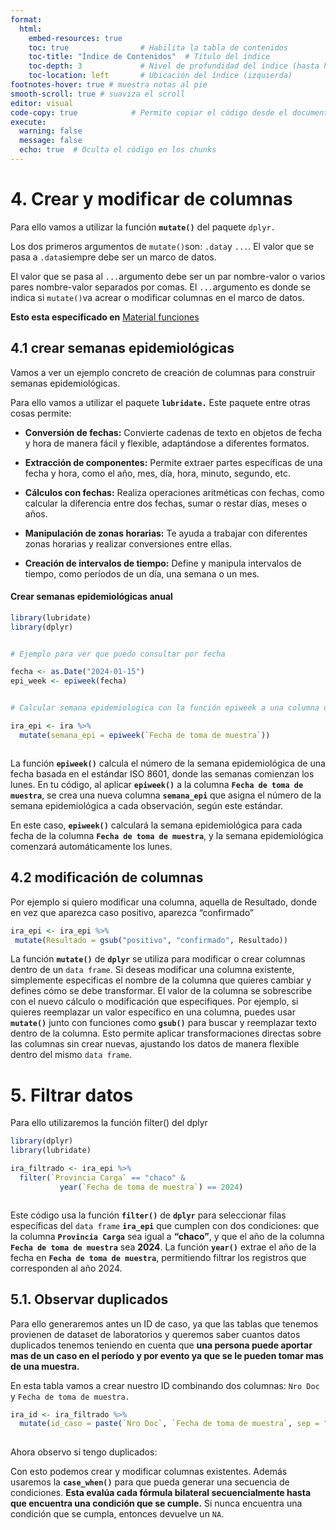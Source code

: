 ```yaml
---
format: 
  html:
    embed-resources: true
    toc: true                # Habilita la tabla de contenidos
    toc-title: "Índice de Contenidos"  # Título del índice
    toc-depth: 3             # Nivel de profundidad del índice (hasta h3)
    toc-location: left       # Ubicación del índice (izquierda)
footnotes-hover: true # muestra notas al pie
smooth-scroll: true # suaviza el scroll
editor: visual
code-copy: true            # Permite copiar el código desde el documento
execute:
  warning: false
  message: false
  echo: true  # Oculta el código en los chunks
---
```


# 4. Crear y modificar de columnas

Para ello vamos a utilizar la función **`mutate()`** del paquete `dplyr.`

Los dos primeros argumentos de `mutate()`son: `.data`y `...`. El valor que se pasa a `.data`siempre debe ser un marco de datos.

El valor que se pasa al `...`argumento debe ser un par nombre-valor o varios pares nombre-valor separados por comas. El `...`argumento es donde se indica si `mutate()`va acrear o modificar columnas en el marco de datos.

**Esto esta especificado en** [Material funciones](https://vigilanciaenr.github.io/VigilanciaenR/Clase%202/Material_funciones.html)

## 4.1 crear semanas epidemiológicas

Vamos a ver un ejemplo concreto de creación de columnas para construir semanas epidemiológicas.

Para ello vamos a utilizar el paquete **`lubridate.`** Este paquete entre otras cosas permite:

-   **Conversión de fechas:** Convierte cadenas de texto en objetos de fecha y hora de manera fácil y flexible, adaptándose a diferentes formatos.

-   **Extracción de componentes:** Permite extraer partes específicas de una fecha y hora, como el año, mes, día, hora, minuto, segundo, etc.

-   **Cálculos con fechas:** Realiza operaciones aritméticas con fechas, como calcular la diferencia entre dos fechas, sumar o restar días, meses o años.

-   **Manipulación de zonas horarias:** Te ayuda a trabajar con diferentes zonas horarias y realizar conversiones entre ellas.

-   **Creación de intervalos de tiempo:** Define y manipula intervalos de tiempo, como períodos de un día, una semana o un mes.

#### Crear semanas epidemiológicas anual

```r

library(lubridate)
library(dplyr)


# Ejemplo para ver que puedo consultar por fecha

fecha <- as.Date("2024-01-15")
epi_week <- epiweek(fecha)


# Calcular semana epidemiologica con la función epiweek a una columna de nuestro data frame

ira_epi <- ira %>%
  mutate(semana_epi = epiweek(`Fecha de toma de muestra`))



```

La función **`epiweek()`** calcula el número de la semana epidemiológica de una fecha basada en el estándar ISO 8601, donde las semanas comienzan los lunes. En tu código, al aplicar **`epiweek()`** a la columna **`Fecha de toma de muestra`**, se crea una nueva columna **`semana_epi`** que asigna el número de la semana epidemiológica a cada observación, según este estándar.

En este caso, **`epiweek()`** calculará la semana epidemiológica para cada fecha de la columna **`Fecha de toma de muestra`**, y la semana epidemiológica comenzará automáticamente los lunes.

## 4.2 modificación de columnas

Por ejemplo si quiero modificar una columna, aquella de Resultado, donde en vez que aparezca caso positivo, aparezca "confirmado"

```r

ira_epi <- ira_epi %>%
 mutate(Resultado = gsub("positivo", "confirmado", Resultado))

```

La función **`mutate()`** de **`dplyr`** se utiliza para modificar o crear columnas dentro de un `data frame`. Si deseas modificar una columna existente, simplemente especificas el nombre de la columna que quieres cambiar y defines cómo se debe transformar. El valor de la columna se sobrescribe con el nuevo cálculo o modificación que especifiques. Por ejemplo, si quieres reemplazar un valor específico en una columna, puedes usar **`mutate()`** junto con funciones como **`gsub()`** para buscar y reemplazar texto dentro de la columna. Esto permite aplicar transformaciones directas sobre las columnas sin crear nuevas, ajustando los datos de manera flexible dentro del mismo `data frame`.

# 5. Filtrar datos

Para ello utilizaremos la función filter() del dplyr

```r

library(dplyr)
library(lubridate)

ira_filtrado <- ira_epi %>%
  filter(`Provincia Carga` == "chaco" &
           year(`Fecha de toma de muestra`) == 2024) 



```

Este código usa la función **`filter()`** de **`dplyr`** para seleccionar filas específicas del `data frame` **`ira_epi`** que cumplen con dos condiciones: que la columna **`Provincia Carga`** sea igual a **"chaco"**, y que el año de la columna **`Fecha de toma de muestra`** sea **2024**. La función **`year()`** extrae el año de la fecha en **`Fecha de toma de muestra`**, permitiendo filtrar los registros que corresponden al año 2024.

## 5.1. Observar duplicados

Para ello generaremos antes un ID de caso, ya que las tablas que tenemos provienen de dataset de laboratorios y queremos saber cuantos datos duplicados tenemos teniendo en cuenta que **una persona puede aportar mas de un caso en el período y por evento ya que se le pueden tomar mas de una muestra.**

En esta tabla vamos a crear nuestro ID combinando dos columnas: `Nro Doc` y `Fecha de toma de muestra.`

```r

ira_id <- ira_filtrado %>%
  mutate(id_caso = paste(`Nro Doc`, `Fecha de toma de muestra`, sep = "_"))  
  

```

Ahora observo si tengo duplicados:

Con esto podemos crear y modificar columnas existentes. Además usaremos la **`case_when()`** para que pueda generar una secuencia de condiciones. **Esta evalúa cada fórmula bilateral secuencialmente hasta que encuentra una condición que se cumple.** Si nunca encuentra una condición que se cumpla, entonces devuelve un `NA`.
